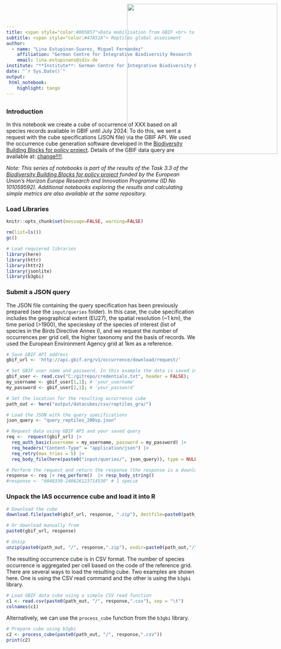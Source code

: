 ```yaml
---
title: <span style="color:#005857">Data mobilisation from GBIF <br> to the EBV Data Portal<span>
subtitle: <span style="color:#47A52A"> Reptiles global assessment
author: 
  - name: "Lina Estupinan-Suarez, Miguel Fernandez"
    affiliation: "German Centre for Integrative Biodiversity Research (iDiv)"
    email: lina.estupinans@idiv.de
institute: "**Institute**: German Centre for Integrative Biodiversity Research (iDiv)"
date: "`r Sys.Date()`"
output:
 html_notebook:
    highlight: tango
---
```

<!-- <img src="C:\gitrepo\B-Cubed_data_mobilization\input\logos\B3_logo_full.png" style='width: 200px; position:absolute; top:0; right:0; padding:10px;'/> -->
<img src="C:\gitrepo\B-Cubed_data_mobilization\input\logos\idiv+b3.png" style='width: 400px; position:absolute; top:0; right:0; padding:10px;'/>
---


### Introduction
In this notebook we create a cube of occurrence of XXX based on all species records available in GBIF until July 2024.
To do this, we sent a request with the cube specifications (JSON file) via the GBIF API. We used the occurrence cube generation software developed in the [Biodiversity Building Blocks for policy project](https://b-cubed.eu/).
Details of the GBIF data query are available at: [change!!!!](https://www.gbif.org/occurrence/download/). 

*Note: This series of notebooks is part of the results of the Task 3.3 of the [Biodiversity Building Blocks for policy project](https://b-cubed.eu/) funded by the European Union’s Horizon Europe Research and Innovation Programme (ID No 101059592). Additional notebooks exploring the results and calculating simple metrics are also available at the same repository.*

### Load Libraries
```r
knitr::opts_chunk$set(message=FALSE, warning=FALSE)
```

```r
rm(list=ls())
gc()

# Load requiered libraries
library(here)
library(httr)
library(httr2)
library(jsonlite)
library(b3gbi)
```

### Submit a JSON query
The JSON file containing the query specification has been previously prepared (see the `input/queries` folder). In this case, the cube specification includes the geographical extent (EU27), the spatial resolution (~1 km), the time period (>1900), the specieskey of the species of interest (list of species in the Birds Directive Annex I), and we request the number of occurrences per grid cell, the higher taxonomy and the basis of records. We used the European Environment Agency grid at 1km as a reference.

```r
# Save GBIF API address
gbif_url <- 'http://api.gbif.org/v1/occurrence/download/request/' 

# Set GBIF user name and password. In this example the data is saved in a separate file for security reasons. Fill in the variables with your own data.
gbif_user <- read.csv("C:/gitrepo/credentials.txt", header = FALSE);
my_username <- gbif_user[1,1]; # 'your_username'
my_password <- gbif_user[2,1]; # 'your_password'

# Set the location for the resulting occurrence cube
path_out <- here("output/datacubes/csv/reptiles_gra/")

# Load the JSON with the query specifications
json_query <- "query_reptiles_200sp.json"
```


```r
# Request data using GBIF API and your saved query
req <-  request(gbif_url) |> 
  req_auth_basic(username = my_username, password = my_password) |> 
  req_headers("Content-Type" = "application/json") |> 
  req_retry(max_tries = 5) |>
  req_body_file(here(paste0("input/queries/", json_query)), type = NULL)

# Perform the request and return the response (the response is a download ID)
response <- req |> req_perform()  |> resp_body_string()
#response <- "0048330-240626123714530" # 1 specie
```

### Unpack the IAS occurrence cube and load it into R

```r
# Download the cube
download.file(paste0(gbif_url, response, ".zip"), destfile=paste0(path_out, response, ".zip"))

# Or download manually from
paste0(gbif_url, response)

# Unzip
unzip(paste0(path_out, "/", response,".zip"), exdir=paste0(path_out,"/"))
```

The resulting occurrence cube is in CSV format. The number of species occurrence is aggregated per cell based on the code of the reference grid. There are several ways to load the resulting cube. Two examples are shown here. One is using the CSV read command and the other is using the `b3gbi` library.

```r
# Load GBIF data cube using a simple CSV read function
c1 <- read.csv(paste0(path_out, "/", response,".csv"), sep = "\t")
colnames(c1)
```
Alternatively, we can use the `process_cube` function from the `b3gbi` library.

```r
# Prepare cube using b3gbi
c2 <- process_cube(paste0(path_out, "/", response,".csv"))
print(c2)
```


